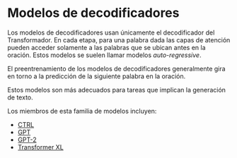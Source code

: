 # Modelos de decodificadores

<CourseFloatingBanner
    chapter={1}
    classNames="absolute z-10 right-0 top-0"
/>

<Youtube id="d_ixlCubqQw" />

Los modelos de decodificadores usan únicamente el decodificador del Transformador. En cada etapa, para una palabra dada las capas de atención pueden acceder solamente a las palabras que se ubican antes en la oración. Estos modelos se suelen llamar modelos *auto-regressive*.

El preentrenamiento de los modelos de decodificadores generalmente gira en torno a la predicción de la siguiente palabra en la oración.

Estos modelos son más adecuados para tareas que implican la generación de texto.

Los miembros de esta familia de modelos incluyen:

- [CTRL](https://huggingface.co/transformers/model_doc/ctrl.html)
- [GPT](https://huggingface.co/docs/transformers/model_doc/openai-gpt)
- [GPT-2](https://huggingface.co/transformers/model_doc/gpt2.html)
- [Transformer XL](https://huggingface.co/transformers/model_doc/transformerxl.html)
